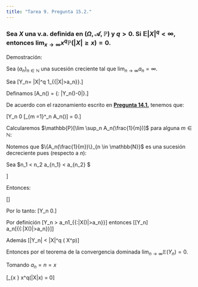 ```yaml
---
title: "Tarea 9. Pregunta 15.2."
---
```


### Sea $X$ una v.a. definida en $(\Omega, \mathscr{A}, \mathbb{P})$ y $q>0$. Si $\mathbb{E}|X|^q < \infty$, entonces $\lim_{x \to \infty} x^q\mathbb{P}(|X|\geq x) = 0$.

Demostración:

Sea $(a_n)_{n \in \mathbb{N}}$ una sucesión creciente tal que $\lim_{n \to \infty} a_n = \infty$.

Sea \[Y_n= |X|^q 1_{\{|X|>a_n\}}.\]

Definamos \[A_n(\epsilon) = \{\omega \in \Omega: |Y_n(\omega)-0|\geq\epsilon\}.\]

De acuerdo con el razonamiento escrito en **[Pregunta 14.1.](https://austriamax.github.io/austriamax.probaP.github.io/P14_1.html)** tenemos que:

\[Y_n \overset{c.s.}{\to} 0 \iff \mathbb{P}[\cup_{m =1}^\infty \lim \sup_n A_n(\frac{1}{m})] = 0.\]

Calcularemos $\mathbb{P}[\lim \sup_n A_n(\frac{1}{m})]$ para alguna $m \in \mathbb{N}$:

Notemos que $\{A_n(\frac{1}{m})\}_{n \in \mathbb{N}}$ es una sucesión decreciente pues (respecto a $n$):

Sea $n_1 < n_2 \implies a_{n_1} < a_{n_2} \implies $

\begin{align*}
n < m &\implies a_{n} < a_{m} && (a_n\mbox{ es creciente})\\\\
&\implies \{\omega \in \Omega:|X(\omega)|>a_n\} \supseteq \{\omega \in \Omega:|X(\omega)|>a_m\}\\\\
& \implies 1_{\{\omega \in \Omega:|X(\omega)|>a_n\}} \geq 1_{\{\omega \in \Omega:|X(\omega)|>a_m\}}\\\\
&\implies \{\omega \in \Omega : |X(\omega)|^q 1_{\{\omega \in \Omega:|X(\omega)|>a_n\}} \geq \epsilon\} \supseteq \{\omega \in \Omega: |X(\omega)|^q1_{\{\omega \in \Omega:|X(\omega)|>a_m\}} \geq \epsilon\}\\\\
&\implies A_n(\epsilon) \supseteq A_m(\epsilon).
\end{align*}\]

Entonces:

\[\begin{align*}
\mathbb{P}[\lim \sup_n A_n(\frac{1}{m})] &= \mathbb{P}[\cap_{n=1}^\infty A_n(\frac{1}{m})]\\\\
&= \mathbb{P}[\{\omega \in \Omega : |X(\omega)|^q 1_{\{\omega \in \mathbb{N}:|X(\omega)|>\infty\}}\geq \frac{1}{m}\}] && (\lim_{n \to \infty} a_n = \infty)\\\\
&=0.
\end{align*}\]

Por lo tanto:
\[\therefore Y_n \overset{c.s.}{\to} 0.\]

Por definición
\[Y_n > a_n1_{\{\omega \in \Omega:|X(\omega)|>a_n\}}\]
entonces
\[\mathbb{E}[Y_n] \geq a_n\mathbb{P}[{\{\omega \in \Omega:|X(\omega)|>a_n\}}]\]

Además 
\[|Y_n| < |X|^q \quad (\mbox{Con} X\in \mathscr{L}^p)\]

Entonces por el teorema de la convergencia dominada $\lim_{n \to \infty} \mathbb{E}(Y_n) = 0$.

Tomando $a_n = n = x$

\[\therefore \lim_{x \to \infty} x^q\mathbb{P}(|X|\geq x) = 0\]

